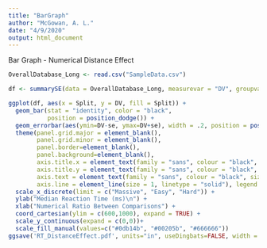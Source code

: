 ---
title: "BarGraph"
author: "McGowan, A. L."
date: "4/9/2020"
output: html_document
---

Bar Graph - Numerical Distance Effect
```{r}
OverallDatabase_Long <- read.csv("SampleData.csv")

df <- summarySE(data = OverallDatabase_Long, measurevar = "DV", groupvars = "Split")

ggplot(df, aes(x = Split, y = DV, fill = Split)) + 
  geom_bar(stat = "identity", color = "black",
           position = position_dodge()) + 
  geom_errorbar(aes(ymin=DV-se, ymax=DV+se), width = .2, position = position_dodge(.9)) +
  theme(panel.grid.major = element_blank(),
        panel.grid.minor = element_blank(),
        panel.border=element_blank(),
        panel.background=element_blank(),
        axis.title.x = element_text(family = "sans", colour = "black", size = 10),
        axis.title.y = element_text(family = "sans", colour = "black", size = 10),
        axis.text = element_text(family = "sans", colour = "black", size = 10),
        axis.line = element_line(size = 1, linetype = "solid"), legend.position="right") +
  scale_x_discrete(limit = c("Massive", "Easy", "Hard")) +
  ylab("Median Reaction Time (ms)\n") +
  xlab("Numerical Ratio Between Comparisons") +
  coord_cartesian(ylim = c(600,1000), expand = TRUE) +
  scale_y_continuous(expand = c(0,0))+
  scale_fill_manual(values=c("#0db14b", "#00205b", "#666666")) 
ggsave('RT_DistanceEffect.pdf', units="in", useDingbats=FALSE, width = 7, height = 3)
```


